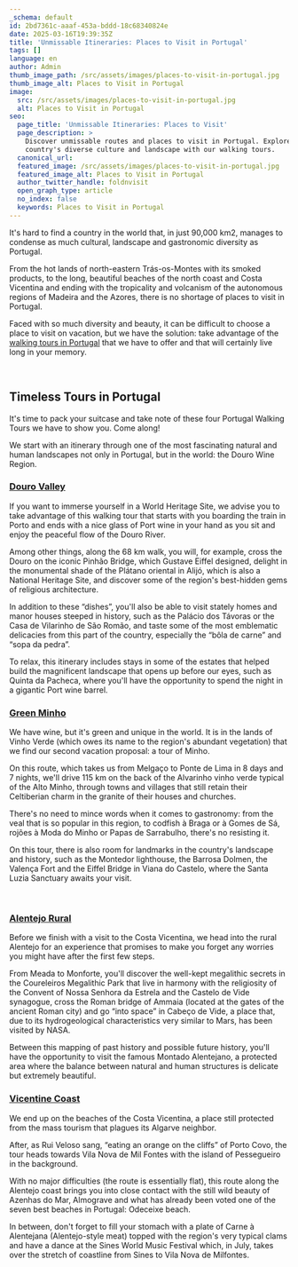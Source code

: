```yaml
---
_schema: default
id: 2bd7361c-aaaf-453a-bddd-18c68340824e
date: 2025-03-16T19:39:35Z
title: 'Unmissable Itineraries: Places to Visit in Portugal'
tags: []
language: en
author: Admin
thumb_image_path: /src/assets/images/places-to-visit-in-portugal.jpg
thumb_image_alt: Places to Visit in Portugal
image:
  src: /src/assets/images/places-to-visit-in-portugal.jpg
  alt: Places to Visit in Portugal
seo:
  page_title: 'Unmissable Itineraries: Places to Visit'
  page_description: >
    Discover unmissable routes and places to visit in Portugal. Explore the
    country's diverse culture and landscape with our walking tours.
  canonical_url:
  featured_image: /src/assets/images/places-to-visit-in-portugal.jpg
  featured_image_alt: Places to Visit in Portugal
  author_twitter_handle: foldnvisit
  open_graph_type: article
  no_index: false
  keywords: Places to Visit in Portugal
---
```

It's hard to find a country in the world that, in just 90,000 km2, manages to condense as much cultural, landscape and gastronomic diversity as Portugal.

From the hot lands of north-eastern Trás-os-Montes with its smoked products, to the long, beautiful beaches of the north coast and Costa Vicentina and ending with the tropicality and volcanism of the autonomous regions of Madeira and the Azores, there is no shortage of places to visit in Portugal.

Faced with so much diversity and beauty, it can be difficult to choose a place to visit on vacation, but we have the solution: take advantage of the [walking tours in Portugal](https://topwalkingtoursportugal.com/) that we have to offer and that will certainly live long in your memory.

&nbsp;

## **Timeless Tours in Portugal**

It's time to pack your suitcase and take note of these four Portugal Walking Tours we have to show you. Come along!

We start with an itinerary through one of the most fascinating natural and human landscapes not only in Portugal, but in the world: the Douro Wine Region.

### [**Douro Valley**](https://topwalkingtoursportugal.com/tours/hiking-douro-valley-wine-region/)

If you want to immerse yourself in a World Heritage Site, we advise you to take advantage of this walking tour that starts with you boarding the train in Porto and ends with a nice glass of Port wine in your hand as you sit and enjoy the peaceful flow of the Douro River.

Among other things, along the 68 km walk, you will, for example, cross the Douro on the iconic Pinhão Bridge, which Gustave Eiffel designed, delight in the monumental shade of the Plátano oriental in Alijó, which is also a National Heritage Site, and discover some of the region's best-hidden gems of religious architecture.

In addition to these “dishes”, you'll also be able to visit stately homes and manor houses steeped in history, such as the Palácio dos Távoras or the Casa de Vilarinho de São Romão, and taste some of the most emblematic delicacies from this part of the country, especially the “bôla de carne” and “sopa da pedra”.

To relax, this itinerary includes stays in some of the estates that helped build the magnificent landscape that opens up before our eyes, such as Quinta da Pacheca, where you'll have the opportunity to spend the night in a gigantic Port wine barrel.

### [**Green Minho**](https://topwalkingtoursportugal.com/tours/minho-hiking-north-portugal/)

We have wine, but it's green and unique in the world. It is in the lands of Vinho Verde (which owes its name to the region's abundant vegetation) that we find our second vacation proposal: a tour of Minho.

On this route, which takes us from Melgaço to Ponte de Lima in 8 days and 7 nights, we'll drive 115 km on the back of the Alvarinho vinho verde typical of the Alto Minho, through towns and villages that still retain their Celtiberian charm in the granite of their houses and churches.

There's no need to mince words when it comes to gastronomy: from the veal that is so popular in this region, to codfish à Braga or à Gomes de Sá, rojões à Moda do Minho or Papas de Sarrabulho, there's no resisting it.

On this tour, there is also room for landmarks in the country's landscape and history, such as the Montedor lighthouse, the Barrosa Dolmen, the Valença Fort and the Eiffel Bridge in Viana do Castelo, where the Santa Luzia Sanctuary awaits your visit.

&nbsp;

### [**Alentejo Rural**](https://topwalkingtoursportugal.com/tours/hiking-alentejo-castles-wine-heritage/)

Before we finish with a visit to the Costa Vicentina, we head into the rural Alentejo for an experience that promises to make you forget any worries you might have after the first few steps.

From Meada to Monforte, you'll discover the well-kept megalithic secrets in the Coureleiros Megalithic Park that live in harmony with the religiosity of the Convent of Nossa Senhora da Estrela and the Castelo de Vide synagogue, cross the Roman bridge of Ammaia (located at the gates of the ancient Roman city) and go “into space” in Cabeço de Vide, a place that, due to its hydrogeological characteristics very similar to Mars, has been visited by NASA.

Between this mapping of past history and possible future history, you'll have the opportunity to visit the famous Montado Alentejano, a protected area where the balance between natural and human structures is delicate but extremely beautiful.

### [**Vicentine Coast**](https://topwalkingtoursportugal.com/tours/hiking-alentejo-vicentine-southeast-portugal-coast/)

We end up on the beaches of the Costa Vicentina, a place still protected from the mass tourism that plagues its Algarve neighbor.

After, as Rui Veloso sang, “eating an orange on the cliffs” of Porto Covo, the tour heads towards Vila Nova de Mil Fontes with the island of Pessegueiro in the background.

With no major difficulties (the route is essentially flat), this route along the Alentejo coast brings you into close contact with the still wild beauty of Azenhas do Mar, Almograve and what has already been voted one of the seven best beaches in Portugal: Odeceixe beach.

In between, don't forget to fill your stomach with a plate of Carne à Alentejana (Alentejo-style meat) topped with the region's very typical clams and have a dance at the Sines World Music Festival which, in July, takes over the stretch of coastline from Sines to Vila Nova de Milfontes.

&nbsp;